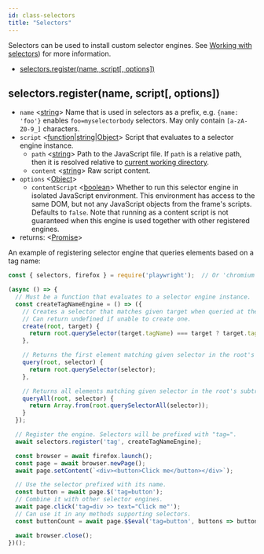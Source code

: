 ```yaml
---
id: class-selectors
title: "Selectors"
---
```



Selectors can be used to install custom selector engines. See [Working with selectors](/api/working-with-selectors.mdx)) for more
information.

<!-- GEN:toc -->
- [selectors.register(name, script[, options])](api/class-selectors.mdx#selectorsregistername-script-options)
<!-- GEN:stop -->

## selectors.register(name, script[, options])
- `name` <[string]> Name that is used in selectors as a prefix, e.g. `{name: 'foo'}` enables `foo=myselectorbody` selectors. May only contain `[a-zA-Z0-9_]` characters.
- `script` <[function]|[string]|[Object]> Script that evaluates to a selector engine instance.
  - `path` <[string]> Path to the JavaScript file. If `path` is a relative path, then it is resolved relative to [current working directory](https://nodejs.org/api/process.html#process_process_cwd).
  - `content` <[string]> Raw script content.
- `options` <[Object]>
  - `contentScript` <[boolean]> Whether to run this selector engine in isolated JavaScript environment. This environment has access to the same DOM, but not any JavaScript objects from the frame's scripts. Defaults to `false`. Note that running as a content script is not guaranteed when this engine is used together with other registered engines.
- returns: <[Promise]>

An example of registering selector engine that queries elements based on a tag name:

```js
const { selectors, firefox } = require('playwright');  // Or 'chromium' or 'webkit'.

(async () => {
  // Must be a function that evaluates to a selector engine instance.
  const createTagNameEngine = () => ({
    // Creates a selector that matches given target when queried at the root.
    // Can return undefined if unable to create one.
    create(root, target) {
      return root.querySelector(target.tagName) === target ? target.tagName : undefined;
    },

    // Returns the first element matching given selector in the root's subtree.
    query(root, selector) {
      return root.querySelector(selector);
    },

    // Returns all elements matching given selector in the root's subtree.
    queryAll(root, selector) {
      return Array.from(root.querySelectorAll(selector));
    }
  });

  // Register the engine. Selectors will be prefixed with "tag=".
  await selectors.register('tag', createTagNameEngine);

  const browser = await firefox.launch();
  const page = await browser.newPage();
  await page.setContent(`<div><button>Click me</button></div>`);

  // Use the selector prefixed with its name.
  const button = await page.$('tag=button');
  // Combine it with other selector engines.
  await page.click('tag=div >> text="Click me"');
  // Can use it in any methods supporting selectors.
  const buttonCount = await page.$$eval('tag=button', buttons => buttons.length);

  await browser.close();
})();
```



[AXNode]: api/class-accessibility.mdx#accessibilitysnapshotoptions "AXNode"
[Accessibility]: api/class-accessibility.mdx#class-accessibility "Accessibility"
[Array]: https://developer.mozilla.org/en-US/docs/Web/JavaScript/Reference/Global_Objects/Array "Array"
[BrowserServer]: api/class-browser.mdx#class-browserserver  "BrowserServer"
[BrowserContext]: api/class-browsercontext.mdx#class-browsercontext  "BrowserContext"
[BrowserType]: api/class-browsertype.mdx#class-browsertype "BrowserType"
[Browser]: api/class-browser.mdx  "Browser"
[Buffer]: https://nodejs.org/api/buffer.htmlapi.mdx#buffer_class_buffer "Buffer"
[ChildProcess]: https://nodejs.org/api/child_process.html "ChildProcess"
[ChromiumBrowser]: api/class-chromiumbrowser.mdx#class-chromiumbrowser "ChromiumBrowser"
[ChromiumBrowserContext]: api/class-chromiumbrowsercontext.mdx#class-chromiumbrowsercontext "ChromiumBrowserContext"
[ChromiumCoverage]: api/class-chromiumcoverage.mdx#class-chromiumcoverage "ChromiumCoverage"
[CDPSession]: api/class-cdpsession.mdx#class-cdpsession  "CDPSession"
[ConsoleMessage]: api/class-consolemessage.mdx#class-consolemessage "ConsoleMessage"
[Dialog]: api/class-dialog.mdx#class-dialog "Dialog"
[Download]: api/class-download.mdx#class-download "Download"
[ElementHandle]: api/class-elementhandle.mdx#class-elementhandle "ElementHandle"
[Element]: https://developer.mozilla.org/en-US/docs/Web/API/element "Element"
[Error]: https://nodejs.org/api/errors.htmlapi.mdx#errors_class_error "Error"
[EvaluationArgument]: api/evaluationargument.mdx#evaluationargument "Evaluation Argument"
[File]: https://developer.mozilla.org/en-US/docs/Web/API/File "File"
[FileChooser]: api/class-filechooser.mdx#class-filechooser "FileChooser"
[FirefoxBrowser]: api/class-firefoxbrowser.mdx#class-firefoxbrowser "FirefoxBrowser"
[Frame]: api/class-frame.mdx#class-frame "Frame"
[JSHandle]: api/class-jshandle.mdx#class-jshandle "JSHandle"
[Keyboard]: api/class-keyboard.mdx#class-keyboard "Keyboard"
[Logger]: api/class-logger.mdx#class-logger "Logger"
[Map]: https://developer.mozilla.org/en-US/docs/Web/JavaScript/Reference/Global_Objects/Map "Map"
[Mouse]: api/class-mouse.mdx#class-mouse "Mouse"
[Object]: https://developer.mozilla.org/en-US/docs/Web/JavaScript/Reference/Global_Objects/Object "Object"
[Page]: api/class-page.mdx#class-page "Page"
[Playwright]: api/class-playwright.mdx "Playwright"
[Promise]: https://developer.mozilla.org/en-US/docs/Web/JavaScript/Reference/Global_Objects/Promise "Promise"
[RegExp]: https://developer.mozilla.org/en-US/docs/Web/JavaScript/Reference/Global_Objects/RegExp
[Request]: api/class-request.mdx#class-request  "Request"
[Response]: api/class-response.mdx#class-response  "Response"
[Route]: api/class-route.mdx#class-route  "Route"
[Selectors]: api/class-selectors.mdx#class-selectors  "Selectors"
[Serializable]: https://developer.mozilla.org/en-US/docs/Web/JavaScript/Reference/Global_Objects/JSON/stringifyapi.mdx#Description "Serializable"
[TimeoutError]: api/class-timeouterror.mdx#class-timeouterror "TimeoutError"
[Touchscreen]: api/class-touchscreen.mdx#class-touchscreen "Touchscreen"
[UIEvent.detail]: https://developer.mozilla.org/en-US/docs/Web/API/UIEvent/detail "UIEvent.detail"
[URL]: https://nodejs.org/api/url.html
[USKeyboardLayout]: ../src/usKeyboardLayout.ts "USKeyboardLayout"
[UnixTime]: https://en.wikipedia.org/wiki/Unix_time "Unix Time"
[Video]: api/class-video.mdx#class-video "Video"
[WebKitBrowser]: api/class-webkitbrowser.mdx#class-webkitbrowser "WebKitBrowser"
[WebSocket]: api/class-websocket.mdx#class-websocket "WebSocket"
[Worker]: api/class-worker.mdx#class-worker "Worker"
[boolean]: https://developer.mozilla.org/en-US/docs/Web/JavaScript/Data_structuresapi.mdx#Boolean_type "Boolean"
[function]: https://developer.mozilla.org/en-US/docs/Web/JavaScript/Reference/Global_Objects/Function "Function"
[iterator]: https://developer.mozilla.org/en-US/docs/Web/JavaScript/Reference/Iteration_protocols "Iterator"
[null]: https://developer.mozilla.org/en-US/docs/Web/JavaScript/Reference/Global_Objects/null
[number]: https://developer.mozilla.org/en-US/docs/Web/JavaScript/Data_structuresapi.mdx#Number_type "Number"
[origin]: https://developer.mozilla.org/en-US/docs/Glossary/Origin "Origin"
[selector]: https://developer.mozilla.org/en-US/docs/Web/CSS/CSS_Selectors "selector"
[Readable]: https://nodejs.org/api/stream.htmlapi.mdx#stream_class_stream_readable "Readable"
[string]: https://developer.mozilla.org/en-US/docs/Web/JavaScript/Data_structuresapi.mdx#String_type "String"
[xpath]: https://developer.mozilla.org/en-US/docs/Web/XPath "xpath"
